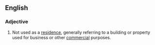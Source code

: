 ==English==

===Adjective===
{{en-adj|-}}

#Not used as a [[residence]], generally referring to a building or property used for business or other [[commercial]] purposes.